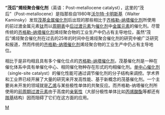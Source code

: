 {{chemref|time=2012-03-15T11:13:52+00:00}}
'''“茂后”烯烃聚合催化剂'''（英语：Post-metallocene catalyst），这里的“茂后”（Post-metallocene）是指那些自1980年[[沃尔特·卡明斯基|沃尔特·卡明斯基]]（Walter Kaminsky）发现[[茂基金属催化剂|茂基金属催化剂]]后出现的那些相比于[[齐格勒-纳塔催化剂|齐格勒-纳塔催化剂]]所使用的前过渡金属元素[[钛|钛]]而以[[周期表|周期表]]中[[后过渡元素|后过渡元素]]为[[催化剂|催化剂]]中[[金属元素|金属元素]]的催化剂。尽管传统的[[齐格勒-纳塔催化剂|齐格勒-纳塔催化剂]]烯烃聚合物的工业生产中仍占有主导地位，虽然“茂后”烯烃聚合催化剂在过去的25年的时间中在烯烃聚合催化剂的研究中被广泛研究和报道，然而传统的[[齐格勒-纳塔催化剂|齐格勒-纳塔催化剂]]烯烃聚合物的工业生产中仍占有主导地位。

相比于是非均相且具有多个催化位点的[[齐格勒-纳塔催化剂|齐格勒-纳塔催化剂]]，茂基催化剂是一种在催化体系中具有单催化中心、相同催化物种存在形式的均相催化剂。[[单中心催化剂|单中心催化剂]]（single-site catalyst）的催化性能可通过调节催化剂的分子结构来调控。学术界和工业界已经开展了大量的研究来开发高性能、基于新概念的茂基催化剂。一个主要尚未开发的领域就是[[乙烯|乙烯]]与某些极性单体的共聚反应。而齐格勒-纳塔催化剂所使用的[[前周期过渡元素|前周期过渡元素]]由于高度的[[亲氧性|亲氧性]]（大部分极性单体比如[[丙烯酸酯|丙烯酸酯]]等都还有[[羰基|羰基]]结构）因而阻碍了它们在这方面的应用。

[[Category:有機金屬化學|M]]
